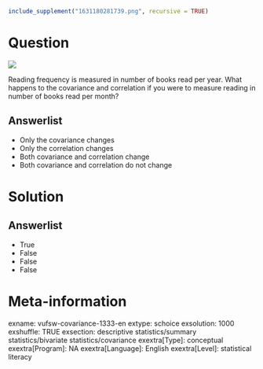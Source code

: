 ```r
include_supplement("1631180281739.png", recursive = TRUE)
```

Question
========
![](1631180281739.png)
  
Reading frequency is measured in number of books read per year. What
happens to the covariance and correlation if you were to measure reading
in number of books read per month?

Answerlist
----------
* Only the covariance changes
* Only the correlation changes
* Both covariance and correlation change
* Both covariance and correlation do not change

Solution
========










Answerlist
----------
* True
* False
* False
* False

Meta-information
================
exname: vufsw-covariance-1333-en
extype: schoice
exsolution: 1000
exshuffle: TRUE
exsection: descriptive statistics/summary statistics/bivariate statistics/covariance
exextra[Type]: conceptual
exextra[Program]: NA
exextra[Language]: English
exextra[Level]: statistical literacy

